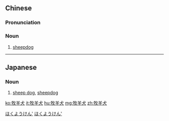 ==Chinese==
{{zh-forms|type=21}}

===Pronunciation===
{{zh-pron
|m=mùyángquǎn
|cat=n
}}

===Noun===
{{zh-noun}}

# [[sheepdog]]

----

==Japanese==
{{ja-kanjitab|ぼく|よう|けん|yomi=on}}

===Noun===
{{ja-noun|ぼくようけん}}

# [[sheep dog]], [[sheepdog]]

[[Category:ja:Dogs|ほくようけん']]
[[Category:ja:Working dogs|ほくようけん']]

[[ko:牧羊犬]]
[[it:牧羊犬]]
[[hu:牧羊犬]]
[[mg:牧羊犬]]
[[zh:牧羊犬]]